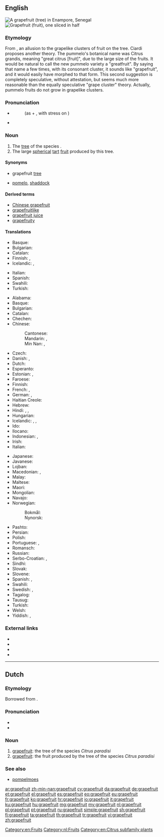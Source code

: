 {{also|Grapefruit}}
==English==
{{wikipedia}}

[[File:EnamporGrapefruit1.JPG|thumb|A grapefruit (tree) in Enampore, Senegal]]
[[File:Pomelos - Grapefruits.jpg|thumb|Grapefruit (fruit), one sliced in half]]

===Etymology===
From {{compound|grape|fruit|lang=en}}, an allusion to the grapelike clusters of fruit on the tree. Ciardi proposes another theory. The pummelo's botanical name was Citrus grandis, meaning "great citrus [fruit]", due to the large size of the fruits. It would be natural to call the new pummelo variety a "greatfruit". By saying that name a few times, with its consonant cluster, it sounds like "grapefruit", and it would easily have morphed to that form. This second suggestion is completely speculative, without attestation, but seems much more reasonable than the equally speculative "grape cluster" theory. Actually, pummelo fruits do not grow in grapelike clusters.

===Pronunciation===
* {{a|GenAm|RP}} {{IPA|/ˈɡɹeɪp.fɹuːt/|lang=en}}
*: (as {{m|en||grape}} + {{m|en||fruit}}, with stress on {{m|en||grape}})
* {{audio|en-us-grapefruit.ogg|Audio (US)|lang=en}}

===Noun===
{{en-noun|s|grapefruit}}

# The [[tree]] of the species {{taxlink|Citrus paradisi|species|noshow=1}}.
# The large [[spherical]] [[tart]] [[fruit]] produced by this tree.

====Synonyms====
* {{sense|tree}} grapefruit [[tree]]
* {{sense|fruit}} [[pomelo]], [[shaddock]]

====Derived terms====
* [[Chinese grapefruit]]
* [[grapefruitlike]]
* [[grapefruit juice]]
* [[grapefruity]]

{{clear}}
====Translations====
{{trans-top|tree}}
* Basque: {{t|eu|arabisagar arbola}}
* Bulgarian: {{t|bg|грейпфрут|m|sc=Cyrl}}
* Catalan: {{t|ca|aranger|m}}
* Finnish: {{t+|fi|greippipuu}}, {{t+|fi|greippi}}
* Icelandic: {{t|is|greipaldin|n}}, {{t|is|greipaldintré|n}}
{{trans-mid}}
* Italian: {{t+|it|pompelmo|m}}
* Spanish: {{t|es|árbol de toronja}}
* Swahili: {{t|sw|mbalungi}}
* Turkish: {{t+|tr|greyfurt}}
{{trans-bottom}}
{{trans-top|a large, round tart fruit}}
* Alabama: {{t|akz|yalàaha kaskaha}}
* Basque: {{t+|eu|arabisagar}}
* Bulgarian: {{t|bg|грейпфрут|m|sc=Cyrl}}
* Catalan: {{t|ca|aranja|f}}
* Chechen: {{t|ce|грейпфрукт|sc=Cyrl}}
* Chinese:
*: Cantonese: {{t|yue|西柚|tr=sai1 jau6-2|sc=Hani}}
*: Mandarin: {{t+|cmn|柚子|tr=yòuzi|sc=Hani}}, {{t+|cmn|葡萄柚|tr=pútáoyòu|sc=Hani}}
*: Min Nan: {{t|nan|柚仔樹|tr=iū-á-chhiu|sc=Hans}}, {{t+|nan|葡萄柚|tr=phû-tô-iū|sc=Hans}}
* Czech: {{t|cs|grapefruit|m}}
* Danish: {{t+|da|grapefrugt}}, {{t+|da|grape}}
* Dutch: {{t+|nl|grapefruit|m}}
* Esperanto: {{t+|eo|grapfrukto}}
* Estonian: {{t|et|greip}}, {{t|et|greipfruut}}
* Faroese: {{t|fo|greypfrukt|f}}
* Finnish: {{t+|fi|greippi}}
* French: {{t+|fr|pamplemousse|m}}, {{t+|fr|pomélo|m}}
* German: {{t+|de|Grapefruit|f}}, {{t+|de|Pampelmuse|f}}
* Haitian Creole: {{t|ht|chadèk}}
* Hebrew: {{t+|he|אֶשְׁכּוֹלִית|f|tr=eshkolít}}
* Hindi: {{t|hi|मौसमी|tr=mausamī|sc=Deva}}, {{t|hi|छोटा चकोतरा|tr=chōṭā cakōtarā|sc=Deva}}, {{t|hi|चकोतरा|m|sc=Deva}}
* Hungarian: {{t+|hu|grépfrút}}
* Icelandic: {{t|is|greipaldin|n}}, {{t|is|greip|f}}, {{t|is|tröllaldin|n}}
* Ido: {{t+|io|pompelmuso}}
* Ilocano: {{t|ilo|lukban}}
* Indonesian: {{t|id|[[jeruk]] [[bali]]}}, {{t+|id|jeruk keprok}}
* Irish: {{t|ga|seadóg|f}}
* Italian: {{t+|it|pompelmo|m}}
{{trans-mid}}
* Japanese: {{t+|ja|グレープフルーツ|tr=gurēpu-furūtsu|sc=Jpan}}
* Javanese: {{t|jv|jeruk bali}}
* Lojban: {{t|jbo|branimre}}
* Macedonian: {{t|mk|грејпфрут|m|tr=gréjpfrut}}, {{t|mk|цитрон|m|tr=citrón}}
* Malay: {{t|ms|limau gedang}}
* Maltese: {{t|mt|lumi-larinġ}}
* Maori: {{t|mi|hauler épée}}
* Mongolian: {{t|mn|бэрсүүт жүрж|sc=Cyrl}}
* Navajo: {{t|nv|chʼil łitsxooí ntsxaaígíí}}
* Norwegian:
*: Bokmål: {{t+|nb|grapefrukt|m|f}}
*: Nynorsk: {{t|nn|grapefrukt|f}}
* Pashto: {{t-needed|ps}}
* Persian: {{t|fa|گریپ فروت|tr=greyp-frut|sc=fa-Arab}}
* Polish: {{t+|pl|grejpfrut|m-an}}
* Portuguese: {{t+|pt|toranja|f}}, {{t+|pt|toronja|f}}
* Romansch: {{t|rm|grepfrut|m}}
* Russian: {{t+|ru|грейпфру́т|m}}
* Serbo-Croatian: {{t+|sh|grèjpfrut|m}}, {{t+|sh|limùnika|f}}
* Sindhi: {{t-needed|sd}}
* Slovak: {{t|sk|grapefruit|m}}
* Slovene: {{t+|sl|grenivka|f}}
* Spanish: {{t|es|toronja|f}}, {{t+|es|pomelo|m}}
* Swahili: {{t|sw|balungi}}
* Swedish: {{t+|sv|grape|c}}, {{t+|sv|grapefrukt|c}}
* Tagalog: {{t|tl|suha'}}
* Tausug: {{t|tsg|suwa' gadja}}
* Turkish: {{t+|tr|greyfurt}}
* Welsh: {{t+|cy|grawnffrwyth|m}}
* Yiddish: {{t|yi|גרייפּפֿרוכט|f}}, {{t|yi|גרייפּפֿרוט|f}}
{{trans-bottom}}

===External links===
* {{projectlink|pedia}}
* {{projectlink|species|Citrus paradisi}}
* {{projectlink|commons|Category:Citrus paradisi}}
* {{projectlink|commons|Category:Grapefruits}}

[[Category:en:Fruits]]

----

==Dutch==
{{wikipedia|lang=nl}}

===Etymology===
Borrowed from {{etyl|en|nl}}.

===Pronunciation===
* {{audio|Nl-grapefruit.ogg|Audio|lang=nl}}
* {{hyphenation|grape|fruit|lang=nl}}

===Noun===
{{nl-noun|m|-s|grapefruitje}}

# [[#English|grapefruit]]: the tree of the species ''Citrus paradisi''
# [[#English|grapefruit]]: the fruit produced by the tree of the species ''Citrus paradisi''

===See also===
* [[pompelmoes]]

[[Category:nl:Fruits]]
[[Category:en:Citrus subfamily plants]]

[[ar:grapefruit]]
[[zh-min-nan:grapefruit]]
[[cy:grapefruit]]
[[da:grapefruit]]
[[de:grapefruit]]
[[et:grapefruit]]
[[el:grapefruit]]
[[es:grapefruit]]
[[eo:grapefruit]]
[[eu:grapefruit]]
[[fr:grapefruit]]
[[ko:grapefruit]]
[[hr:grapefruit]]
[[io:grapefruit]]
[[it:grapefruit]]
[[ku:grapefruit]]
[[hu:grapefruit]]
[[mg:grapefruit]]
[[my:grapefruit]]
[[nl:grapefruit]]
[[pl:grapefruit]]
[[pt:grapefruit]]
[[ru:grapefruit]]
[[simple:grapefruit]]
[[sh:grapefruit]]
[[fi:grapefruit]]
[[ta:grapefruit]]
[[th:grapefruit]]
[[tr:grapefruit]]
[[vi:grapefruit]]
[[zh:grapefruit]]